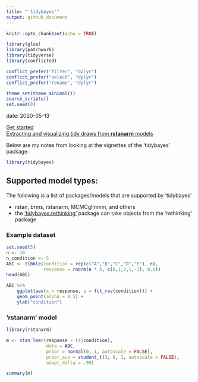 ```yaml
---
title: "'tidybayes'"
output: github_document
---
```


```r
knitr::opts_chunk$set(echo = TRUE)

library(glue)
library(patchwork)
library(tidyverse)
library(conflicted)

conflict_prefer("filter", "dplyr")
conflict_prefer("select", "dplyr")
conflict_prefer("rename", "dplyr")

theme_set(theme_minimal())
source_scripts()
set.seed(0)
```

date: 2020-05-13

[Get started](http://mjskay.github.io/tidybayes/articles/tidybayes.html)  
[Extracting and visualizing tidy draws from **rstanarm** models](http://mjskay.github.io/tidybayes/articles/tidy-rstanarm.html)

Below are my notes from looking at the vignettes of the 'tidybayes' package.

```r
library(tidybayes)
```

## Supported model types:

The following is a list of packages/models that are supported by 'tidybayes'

- rstan, brms, rstanarm, MCMCglmmm, and others
- the ['tidybayes.rethinking'](https://github.com/mjskay/tidybayes.rethinking) package can take objects from the 'rethinking' package

### Example dataset

```r
set.seed(5)
n <- 10
n_condition <- 5
ABC <- tibble(condition = rep(c("A","B","C","D","E"), n),
              response = rnorm(n * 5, c(0,1,2,1,-1), 0.5))
head(ABC)
```

```r
ABC %>%
    ggplot(aes(x = response, y = fct_rev(condition))) +
    geom_point(alpha = 0.5) +
    ylab("condition")
```

### 'rstanarm' model

```r
library(rstanarm)
```


```r
m <- stan_lmer(response ~ (1|condition), 
               data = ABC,
               prior = normal(0, 1, autoscale = FALSE),
               prior_aux = student_t(3, 0, 1, autoscale = FALSE),
               adapt_delta = .99)

summary(m)
```

